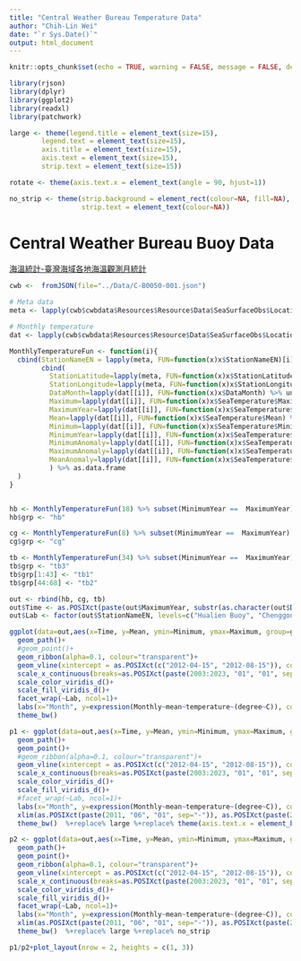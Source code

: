 ```yaml
---
title: "Central Weather Bureau Temperature Data"
author: "Chih-Lin Wei"
date: "`r Sys.Date()`"
output: html_document
---
```


```r
knitr::opts_chunk$set(echo = TRUE, warning = FALSE, message = FALSE, dev='jpeg', dpi = 600)
```

```r
library(rjson)
library(dplyr)
library(ggplot2)
library(readxl)
library(patchwork)

large <- theme(legend.title = element_text(size=15),
        legend.text = element_text(size=15),
        axis.title = element_text(size=15),
        axis.text = element_text(size=15),
        strip.text = element_text(size=15))

rotate <- theme(axis.text.x = element_text(angle = 90, hjust=1))

no_strip <- theme(strip.background = element_rect(colour=NA, fill=NA),
                  strip.text = element_text(colour=NA))
```

# Central Weather Bureau Buoy Data
[海溫統計-臺灣海域各地海溫觀測月統計](https://opendata.cwb.gov.tw/dataset/climate/C-B0050-001)
```r
cwb <-  fromJSON(file="../Data/C-B0050-001.json")

# Meta data 
meta <- lapply(cwb$cwbdata$Resources$Resource$Data$SeaSurfaceObs$Location, FUN=function(x)x[[1]])

# Monthly temperature
dat <- lapply(cwb$cwbdata$Resources$Resource$Data$SeaSurfaceObs$Location, FUN=function(x)x[[2]]$Monthly)

MonthlyTemperatureFun <- function(i){
  cbind(StationNameEN = lapply(meta, FUN=function(x)x$StationNameEN)[i] %>% as.character %>% as.factor,
        cbind(
          StationLatitude=lapply(meta, FUN=function(x)x$StationLatitude)[i] %>% as.numeric,
          StationLongitude=lapply(meta, FUN=function(x)x$StationLongitude)[i] %>% as.numeric,
          DataMonth=lapply(dat[[i]], FUN=function(x)x$DataMonth) %>% unlist %>% as.numeric,
          Maximum=lapply(dat[[i]], FUN=function(x)x$SeaTemperature$Maximum) %>% unlist %>% as.numeric,
          MaximumYear=lapply(dat[[i]], FUN=function(x)x$SeaTemperature$MaximumYear) %>% unlist %>% as.numeric,
          Mean=lapply(dat[[i]], FUN=function(x)x$SeaTemperature$Mean) %>% unlist %>% as.numeric,
          Minimum=lapply(dat[[i]], FUN=function(x)x$SeaTemperature$Minimum) %>% unlist %>% as.numeric,
          MinimumYear=lapply(dat[[i]], FUN=function(x)x$SeaTemperature$MinimumYear) %>% unlist %>% as.numeric,
          MinimumAnomaly=lapply(dat[[i]], FUN=function(x)x$SeaTemperature$MinimumAnomaly) %>% unlist %>% as.numeric,
          MaximumAnomaly=lapply(dat[[i]], FUN=function(x)x$SeaTemperature$MaximumAnomaly) %>% unlist %>% as.numeric,
          MeanAnomaly=lapply(dat[[i]], FUN=function(x)x$SeaTemperature$MeanAnomaly) %>% unlist %>% as.numeric
          ) %>% as.data.frame
  )
}


hb <- MonthlyTemperatureFun(18) %>% subset(MinimumYear ==  MaximumYear)
hb$grp <- "hb"

cg <- MonthlyTemperatureFun(8) %>% subset(MinimumYear ==  MaximumYear)
cg$grp <- "cg"

tb <- MonthlyTemperatureFun(34) %>% subset(MinimumYear ==  MaximumYear)
tb$grp <- "tb3"
tb$grp[1:43] <- "tb1"
tb$grp[44:68] <- "tb2"

out <- rbind(hb, cg, tb) 
out$Time <- as.POSIXct(paste(out$MaximumYear, substr(as.character(out$DataMonth+1000), 3, 4), "15", sep="-"))
out$Lab <- factor(out$StationNameEN, levels=c("Hualien Buoy", "Chenggong", "Taitung Buoy"), labels=c("Hualien Buoy (A)", "Chenggong Buoy (B)", "Taitung Buoy (C)"))
```

```r
ggplot(data=out,aes(x=Time, y=Mean, ymin=Minimum, ymax=Maximum, group=grp))+
  geom_path()+
  #geom_point()+
  geom_ribbon(alpha=0.1, colour="transparent")+
  geom_vline(xintercept = as.POSIXct(c("2012-04-15", "2012-08-15")), colour="red", linetype=2)+
  scale_x_continuous(breaks=as.POSIXct(paste(2003:2023, "01", "01", sep="-")), labels=2003:2023)+
  scale_color_viridis_d()+
  scale_fill_viridis_d()+
  facet_wrap(~Lab, ncol=1)+
  labs(x="Month", y=expression(Monthly~mean~temperature~(degree~C)), colour="Buoy", fill="Buoy")+
  theme_bw() 
```

```r
p1 <- ggplot(data=out,aes(x=Time, y=Mean, ymin=Minimum, ymax=Maximum, group=grp, colour=Lab, fill=Lab))+
  geom_path()+
  geom_point()+
  #geom_ribbon(alpha=0.1, colour="transparent")+
  geom_vline(xintercept = as.POSIXct(c("2012-04-15", "2012-08-15")), colour="red", linetype=2)+
  scale_x_continuous(breaks=as.POSIXct(paste(2003:2023, "01", "01", sep="-")), labels=2003:2023)+
  scale_color_viridis_d()+
  scale_fill_viridis_d()+
  #facet_wrap(~Lab, ncol=1)+
  labs(x="Month", y=expression(Monthly~mean~temperature~(degree~C)), colour="Buoy", fill="Buoy", title="a")+
  xlim(as.POSIXct(paste(2011, "06", "01", sep="-")), as.POSIXct(paste(2013, "07", "31", sep="-")))+
  theme_bw()  %+replace% large %+replace% theme(axis.text.x = element_blank(), axis.title.x = element_blank())
```

```r
p2 <- ggplot(data=out,aes(x=Time, y=Mean, ymin=Minimum, ymax=Maximum, group=grp, colour=Lab, fill=Lab))+
  geom_path()+
  geom_point()+
  geom_ribbon(alpha=0.1, colour="transparent")+
  geom_vline(xintercept = as.POSIXct(c("2012-04-15", "2012-08-15")), colour="red", linetype=2)+
  scale_x_continuous(breaks=as.POSIXct(paste(2003:2023, "01", "01", sep="-")), labels=2003:2023)+
  scale_color_viridis_d()+
  scale_fill_viridis_d()+
  facet_wrap(~Lab, ncol=1)+
  labs(x="Month", y=expression(Monthly~mean~temperature~(degree~C)), colour="Buoy", fill="Buoy", title="b")+
  xlim(as.POSIXct(paste(2011, "06", "01", sep="-")), as.POSIXct(paste(2013, "07", "31", sep="-")))+
  theme_bw()  %+replace% large %+replace% no_strip
```

```r
p1/p2+plot_layout(nrow = 2, heights = c(1, 3))
```

